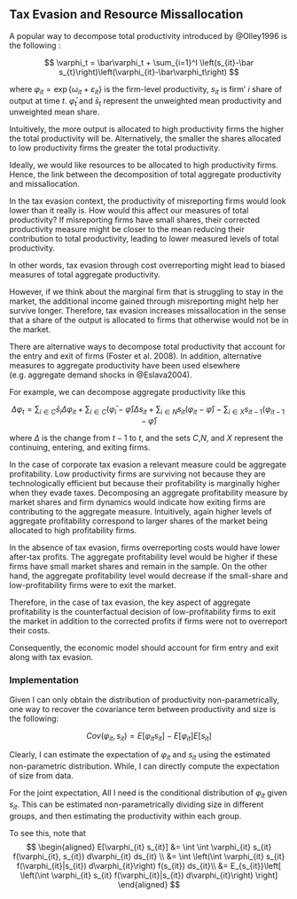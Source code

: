 ## Tax Evasion and Resource Missallocation

A popular way to decompose total productivity introduced by @Olley1996 is the following :

$$
\varphi_t = \bar\varphi_t + \sum_{i=1}^I \left(s_{it}-\bar s_{t}\right)\left(\varphi_{it}-\bar\varphi_t\right)
$$

where $\varphi_{it}=\exp\{\omega_{it}+\varepsilon_{it}\}$ is the firm-level productivity, $s_{it}$ is firm' $i$ share of output at time $t$. $\bar\varphi_t$ and $\bar s_t$ represent the unweighted mean productivity and unweighted mean share.

Intuitively, the more output is allocated to high productivity firms the higher the total productivity will be. Alternatively, the smaller the shares allocated to low productivity firms the greater the total productivity.

Ideally, we would like resources to be allocated to high productivity firms. Hence, the link between the decomposition of total aggregate productivity and missallocation.

In the tax evasion context, the productivity of misreporting firms would look lower than it really is. How would this affect our measures of total productivity? If misreporting firms have small shares, their corrected productivity measure might be closer to the mean reducing their contribution to total productivity, leading to lower measured levels of total productivity. 

In other words, tax evasion through cost overreporting might lead to biased measures of total aggregate productivity.

However, if we think about the marginal firm that is struggling to stay in the market, the additional income gained through misreporting might help her survive longer. Therefore, tax evasion increases missallocation in the sense that a share of the output is allocated to firms that otherwise would not be in the market. 

There are alternative ways to decompose total productivity that account for the entry and exit of firms (Foster et al. 2008). In addition, alternative measures to aggregate productivity have been used elsewhere (e.g. aggregate demand shocks in @Eslava2004).

For example, we can decompose aggregate productivity like this

$$
\Delta\varphi_t = \sum_{i \in C}\bar s_i \Delta\varphi_{it} + \sum_{i\in C}(\bar\varphi_i-\bar\varphi)\Delta s_{it}+\sum_{i\in N} s_{it}\left(\varphi_{it}-\bar\varphi\right)-\sum_{i\in X}s_{it-1}\left(\varphi_{it-1}-\bar \varphi\right)
$$

where $\Delta$ is the change from $t-1$ to $t$, and the sets $C$,$N$, and $X$ represent the continuing, entering, and exiting firms.

In the case of corporate tax evasion a relevant measure could be aggregate profitability. Low productivity firms are surviving not because they are technologically efficient but because their profitability is marginally higher when they evade taxes. Decomposing an aggregate profitability measure by market shares and firm dynamics would indicate how exiting firms are contributing to the aggregate measure. Intuitively, again higher levels of aggregate profitability correspond to larger shares of the market being allocated to high profitability firms. 

In the absence of tax evasion, firms overreporting costs would have lower after-tax profits. The aggregate profitability level would be higher if these firms have small market shares and remain in the sample. On the other hand, the aggregate profitability level would decrease if the small-share and low-profitability firms were to exit the market. 

Therefore, in the case of tax evasion, the key aspect of aggregate profitability is the counterfactual decision of low-profitability firms to exit the market in addition to the corrected profits if firms were not to overreport their costs.

Consequently, the economic model should account for firm entry and exit along with tax evasion.

### Implementation

Given I can only obtain the distribution of productivity non-parametrically, one way to recover the covariance term between productivity and size is the following:

$$
Cov(\varphi_{it}, s_{it}) = E[\varphi_{it} s_{it}] - E[\varphi_{it}]E[s_{it}]
$$

Clearly, I can estimate the expectation of $\varphi_{it}$ and $s_{it}$ using the estimated non-parametric distribution. While, I can directly compute the expectation of size from data.

For the joint expectation, All I need is the conditional distribution of $\varphi_{it}$ given $s_{it}$. This can be estimated non-parametrically dividing size in different groups, and then estimating the productivity within each group.

To see this, note that
$$
\begin{aligned}
    E[\varphi_{it} s_{it}] &= \int \int \varphi_{it} s_{it} f(\varphi_{it}, s_{it}) d\varphi_{it} ds_{it} \\
    &= \int \left(\int \varphi_{it} s_{it}  f(\varphi_{it}|s_{it}) d\varphi_{it}\right) f(s_{it}) ds_{it}\\
    &= E_{s_{it}}\left[ \left(\int \varphi_{it} s_{it}  f(\varphi_{it}|s_{it}) d\varphi_{it}\right) \right]
\end{aligned}
$$


